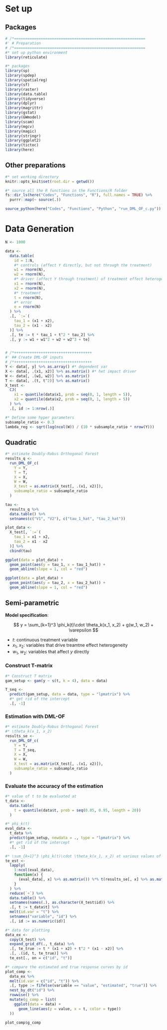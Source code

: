 # Set up

## Packages
```{r include = FALSE}
# /*===========================================================
#' # Preparation
# /*===========================================================
#* set up python environment
library(reticulate)

#* packages
library(sp)
library(spdep)
library(spatialreg)
library(sf)
library(raster)
library(data.table)
library(tidyverse)
library(dplyr)
library(magrittr)
library(gstat)
library(GWmodel)
library(scam)
library(mgcv)
library(magic)
library(stringr)
library(ggplot2)
library(tictoc)
library(here)
```

## Other preparations 
```{r }
#* set working directory
knitr::opts_knit$set(root.dir = getwd())

#* source all the R functions in the Functions/R folder
fs::dir_ls(here("Codes", "Functions", "R"), full.names = TRUE) %>%
  purrr::map(~ source(.))

source_python(here("Codes", "Functions", "Python", "run_DML_OF_c.py"))
```

# Data Generation

```{r }
N <- 1000

data <-
  data.table(
    id = 1:N,
    #* controls (affect Y directly, but not through the treatment)
    w1 = rnorm(N),
    w2 = rnorm(N),
    #* driver (affect Y through treatment) of treatment effect heterogeneity
    x1 = rnorm(N),
    x2 = rnorm(N),
    #* treatment
    t = rnorm(N),
    #* error
    e = rnorm(N)
  ) %>%
  .[, `:=`(
    tau_1 = (x1 + x2),
    tau_2 = (x1 - x2)
  )] %>%
  .[, te := t * tau_1 + t^2 * tau_2] %>%
  .[, y := w1 + w1^2 + w2 + w2^3 + te]


# /*+++++++++++++++++++++++++++++++++++
#' ## Create DML-OF inputs
# /*+++++++++++++++++++++++++++++++++++
Y <- data[, y] %>% as.array() #* dependent var
X <- data[, .(x1, x2)] %>% as.matrix() #* het impact driver
W <- data[, .(w1, w2)] %>% as.matrix()
T <- data[, .(t, t^2)] %>% as.matrix()
X_test <-
  CJ(
    x1 = quantile(data$x1, prob = seq(0, 1, length = 5)),
    x2 = quantile(data$x2, prob = seq(0, 1, length = 5))
  ) %>%
  .[, id := 1:nrow(.)]

#* Define some hyper parameters
subsample_ratio <- 0.3
lambda_reg <- sqrt(log(ncol(W)) / (10 * subsample_ratio * nrow(Y)))
```

## Quadratic
```{r eval = F}

#* estimate Doubly-Robus Orthogonal Forest
results_q <-
  run_DML_OF_c(
    Y = Y,
    T = T,
    X = X,
    W = W,
    X_test = as.matrix(X_test[, .(x1, x2)]),
    subsample_ratio = subsample_ratio
  )

tau <-
  results_q %>%
  data.table() %>%
  setnames(c("V1", "V2"), c("tau_1_hat", "tau_2_hat"))

plot_data <-
  X_test[, `:=`(
    tau_1 = x1 + x2,
    tau_2 = x1 - x2
  )] %>%
  cbind(tau)

ggplot(data = plot_data) +
  geom_point(aes(y = tau_1, x = tau_1_hat)) +
  geom_abline(slope = 1, col = "red")

ggplot(data = plot_data) +
  geom_point(aes(y = tau_2, x = tau_2_hat)) +
  geom_abline(slope = 1, col = "red")
```

## Semi-parametric

**Model specification**:

$$
y = \sum_{k=1}^3 \phi_k(t)\cdot \theta_k(x_1, x_2) + g(w_1, w_2) + \varepsilon
$$

+ $t$: continuous treatment variable
+ $x_1$, $x_2$: variables that drive treamtne effect heterogeneity
+ $w_1$, $w_2$: variables that affect $y$ directly

### Construct T-matrix
```{r semi-DML-OF}
#* Construct T matrix
gam_setup <- gam(y ~ s(t, k = 4), data = data)

T_seq <-
  predict(gam_setup, data = data, type = "lpmatrix") %>%
  #* get rid of the intercept
  .[, -1]
```

### Estimation with DML-OF

```{r run-DML-OF}
#* estimate Doubly-Robus Orthogonal Forest
#* \theta_k(x_1, x_2)
results_se <-
  run_DML_OF_c(
    Y = Y,
    T = T_seq,
    X = X,
    W = W,
    X_test = as.matrix(X_test[, .(x1, x2)]),
    subsample_ratio = subsample_ratio
  )
```

### Evaluate the accuracy of the estimation

```{r evaluate}
#* value of t to be evaluated at
t_data <-
  data.table(
    t = quantile(data$t, prob = seq(0.05, 0.95, length = 20))
  )

#* phi_k(t)
eval_data <-
  t_data %>%
  predict(gam_setup, newdata = ., type = "lpmatrix") %>%
  #* get rid of the intercept
  .[, -1]

#* \sum_{k=1}^3 \phi_k(t)\cdot \theta_k(x_1, x_2) at various values of t
te_est <-
  lapply(
    1:ncol(eval_data),
    function(x) {
      (eval_data[, x] %>% as.matrix()) %*% t(results_se[, x] %>% as.matrix())
    }
  ) %>%
  reduce(`+`) %>%
  data.table() %>%
  setnames(names(.), as.character(X_test$id)) %>%
  .[, t := t_data$t] %>%
  melt(id.var = "t") %>%
  setnames("variable", "id") %>%
  .[, id := as.numeric(id)]

#* data for plotting
data_ex <-
  copy(X_test) %>%
  expand_grid_df(., t_data) %>%
  .[, te_true := t * (x1 + x2) + t^2 * (x1 - x2)] %>%
  .[, .(id, t, te_true)] %>%
  te_est[., on = c("id", "t")]

#* compare the estimated and true response curves by id
plot_comp <-
  data_ex %>%
  melt(id.var = c("id", "t")) %>%
  .[, type := fifelse(variable == "value", "estimated", "true")] %>%
  nest_by_dt("id") %>%
  rowwise() %>%
  mutate(g_comp = list(
    ggplot(data = data) +
      geom_line(aes(y = value, x = t, color = type))
  ))

plot_comp$g_comp
```